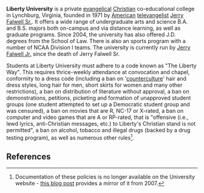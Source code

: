{{subpages}}

'''Liberty University''' is a private [[evangelicalism|evangelical]] [[Christianity|Christian]] co-educational college in Lynchburg, Virginia, founded in 1971 by [[United States|American]] [[televangelism|televangelist]] [[Jerry Falwell Sr.]]. It offers a wide range of undergraduate arts and science B.A. and B.S. majors both on-campus and via distance learning, as well as graduate programs. Since 2004, the university has also offered J.D. degrees from the School of Law. There is also an sports program with a number of NCAA Division I teams. The university is currently run by [[Jerry Falwell Jr.]] since the death of Jerry Falwell Sr.

Students at Liberty University must adhere to a code known as "The Liberty Way". This requires thrice-weekly attendance at convocation and chapel, conformity to a dress code (including a ban on '[[counterculture]]' hair and dress styles, long hair for men, short skirts for women and many other restrictions), a ban on distribution of literature without approval, a ban on demonstrations, petitions, picketing and formation of unapproved student groups (one student attempted to set up a Democratic student group and was censured), a ban on movies that are R, NC-17 or X-rated, a ban on computer and video games that are A or RP-rated, that is "offensive (i.e., lewd lyrics, anti-Christian messages, etc.) to Liberty's Christian stand is not permitted", a ban on alcohol, tobacco and illegal drugs (backed by a drug testing program), as well as numerous other rules<ref>Documentation of these policies is no longer available on the University website - [http://saveandrewgarib.com/?page=templates/article&articleid=333 this blog post] provides a mirror of it from 2007.</ref>.

== References ==
<references />